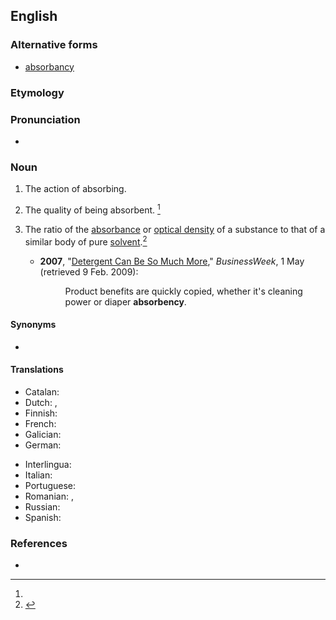 ==English==

===Alternative forms===
* {{qualifier|physics}} [[absorbancy]]

===Etymology===
{{suffix|absorbance|y|lang=en}}

===Pronunciation===
* {{a|US}} {{IPA|/æb.sɔɹ.bn̩.si/|/æb.zɔɹ.bn̩.si/|/əb.sɔɹ.bn̩.si/|/əb.zɔɹ.bn̩.si/|lang=en}}

===Noun===
{{en-noun|~|absorbencies}}

# {{lb|en|obsolete}} The action of absorbing.
# The quality of being absorbent. {{defdate|First attested in the mid 19<sup>th</sup> century.}}<ref name=SOED/>
# {{lb|en|physics}} The ratio of the [[absorbance]] or [[optical density]] of a substance to that of a similar body of pure [[solvent]].<ref name=SOED>{{R:SOED5|page=9}}</ref>
#* '''2007''', "[http://www.businessweek.com/magazine/content/06_18/b3982087.htm?chan=innovation_branding_top+stories Detergent Can Be So Much More]," ''BusinessWeek'', 1 May (retrieved 9 Feb. 2009):
#*: Product benefits are quickly copied, whether it's cleaning power or diaper '''absorbency'''.

====Synonyms====
* {{l|en|absorptiveness}}

====Translations====
{{trans-top|quality of being absorbent}}
* Catalan: {{t|ca|absorbència|f}}
* Dutch: {{t+|nl|absorptie|f}}, {{t+|nl|absorptievermogen|n}}
* Finnish: {{t|fi|absorboivuus}}
* French: {{t+|fr|absorbance|f}}
* Galician: {{t|gl|absorbencia|f}}
* German: {{t|de|Absorbierfähigkeit|f}}
{{trans-mid}}
* Interlingua: {{t|ia|absorbentia}}
* Italian: {{t|it|[[capacità]] di [[assorbimento]]}}
* Portuguese: {{t|pt|absorvência|f}}
* Romanian: {{t|ro|absorbanță|f}}, {{t|ro|[[capacitate]] de [[absorbție]]}}
* Russian: {{t|ru|поглоти́тельная спосо́бность|f}}
* Spanish: {{t+|es|absorbencia|f}}
{{trans-bottom}}

===References===
<references/>
* {{R:Webster 1913}}